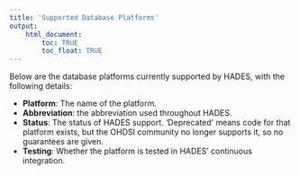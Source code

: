 ```yaml
---
title: 'Supported Database Platforms'
output: 
    html_document:
        toc: TRUE
        toc_float: TRUE
---
```


Below are the database platforms currently supported by HADES, with the following details:

- **Platform**: The name of the platform.
- **Abbreviation**: the abbreviation used throughout HADES.
- **Status**: The status of HADES support. 'Deprecated' means code for that platform exists, but the OHDSI community no longer supports it, so no guarantees are given. 
- **Testing**: Whether the platform is tested in HADES' continuous integration. 


